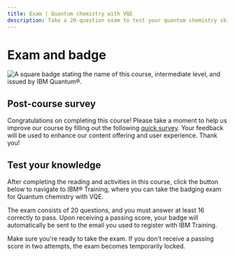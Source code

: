 ```yaml
---
title: Exam | Quantum chemistry with VQE
description: Take a 20-question exam to test your quantum chemistry skills and receive a badge from the IBM Training website.
---
```


# Exam and badge

![A square badge stating the name of this course, intermediate level, and issued by IBM Quantum&reg;.](/learning/images/courses/quantum-chem-with-vqe/exam/badge.avif)

## Post-course survey

Congratulations on completing this course! Please take a moment to help us improve our course by filling out the following [quick survey](https://your.feedback.ibm.com/jfe/form/SV_5z66EOSifZBgDR4). Your feedback will be used to enhance our content offering and user experience. Thank you!

## Test your knowledge

After completing the reading and activities in this course, click the button below to navigate to IBM&reg; Training, where you can take the badging exam for Quantum chemistry with VQE.

The exam consists of 20 questions, and you must answer at least 16 correctly to pass. Upon receiving a passing score, your badge will automatically be sent to the email you used to register with IBM Training.

Make sure you're ready to take the exam. If you don't receive a passing score in two attempts, the exam becomes temporarily locked.

<LaunchExamButton href="https://www.ibm.com/training/course/quantum-chemistry-with-vqe-badge-quiz-DL46105G" />
